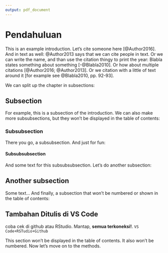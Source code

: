 ```yaml
---
output: pdf_document
---
```


# Pendahuluan\label{label1}

This is an example introduction. Let's cite someone here [@Author2016]. And in text as well: @Author2013 says that we can cite people in text. Or we can write the name, and than use the citation thingy to print the year: Blabla states something about something [-@Blabla2010]. Or how about multiple citations [@Author2016; @Author2013]. Or we citation with a little of text around it [for example see @Blabla2010, pp. 92-93].

We can split up the chapter in subsections:

## Subsection

For example, this is a subsection of the introduction. We can also make more subsubsections, but they won't be displayed in the table of contents:

### Subsubsection

There you go, a subsubsection. And just for fun:

#### Subsubsubsection

And some text for this subsubsubsection. Let's do another subsection:

## Another subsection

Some text... And finally, a subsection that won't be numbered or shown in the table of contents:

## Tambahan Ditulis di VS Code
coba cek di github atau RStudio. 
Mantap, **semua terkoneksi!**. `VS Code+RSTudio+Github`

\subsection*{Kind of invisible subsection}

This section  won't be displayed in the table of contents. It also won't be numbered. Now let's move on to the methods.